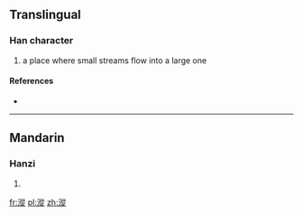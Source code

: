 ==Translingual==

===Han character===
{{Han char|rn=85|rad=水|as=11|sn=14|four=38181|canj=EHOO}}

# a place where small streams flow into a large one

====References====
* {{Han ref|kx=0645.120|dkj=18119|dj=1054.050|hdz=31725.080|uh=6F0E|ud=28430|bh=E2AC|bd=58028}}

----

==Mandarin==

===Hanzi===
{{cmn-hanzi|pin=[[cóng]] ([[cong2]])|wg=ts'ung<sup>2</sup>}}

# {{defn|lang=cmn|sort=水11}}

[[fr:漎]]
[[pl:漎]]
[[zh:漎]]
